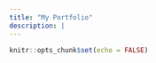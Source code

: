 ```yaml
---
title: "My Portfolio"
description: |
---
```


 
```r
knitr::opts_chunk$set(echo = FALSE)
```

